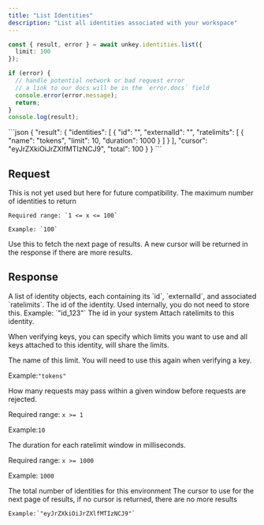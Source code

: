 ```yaml
---
title: "List Identities"
description: "List all identities associated with your workspace"
---
```


<RequestExample>

```ts
const { result, error } = await unkey.identities.list({
  limit: 100
});

if (error) {
  // handle potential network or bad request error
  // a link to our docs will be in the `error.docs` field
  console.error(error.message);
  return;
}
console.log(result);
```

</RequestExample>

<ResponseExample>
```json
{
  "result": {
    "identities": [
      {
        "id": "<string>",
        "externalId": "<string>",
        "ratelimits": [
          {
            "name": "tokens",
            "limit": 10,
            "duration": 1000
          }
        ]
      }
    ],
    "cursor": "eyJrZXkiOiJrZXlfMTIzNCJ9",
    "total": 100
  }
}
```
</ResponseExample>


## Request

<ParamField body="environment" type="string">
    This is not yet used but here for future compatibility.
</ParamField>

<ParamField body="limit" type="int">
    The maximum number of identities to return

    Required range: `1 <= x <= 100`

    Example: `100`
</ParamField>

<ParamField body="cursor" type="string">
    Use this to fetch the next page of results. A new cursor will be returned in the response if there are more results.
</ParamField>


## Response

<ResponseField name="identities" type="object[]" required >
    A list of identity objects, each containing its `id`, `externalId`, and associated `ratelimits`.

  <Expandable title="properties">
<ResponseField name="id" type="string" required>
  The id of the identity. Used internally, you do not need to store this.
  Example: `"id_123"`

</ResponseField>

<ResponseField name="externalId" type="string" required>
  The id in your system

</ResponseField>

<ResponseField name="ratelimits" type="object[]" required>
  Attach ratelimits to this identity.

  When verifying keys, you can specify which limits you want to use and all keys attached to this identity, will share the limits.

  <Expandable title="properties">
  <ResponseField name="name" type="string" required>
  The name of this limit. You will need to use this again when verifying a key.

  Example:`"tokens"`
  </ResponseField>

<ResponseField name="limit" type="int" required>
  How many requests may pass within a given window before requests are rejected.

   Required range: `x >= 1`

   Example:`10`

</ResponseField>

<ResponseField name="duration" type="int" required>
  The duration for each ratelimit window in milliseconds.

  Required range: `x >= 1000`

  Example: `1000`
</ResponseField>
</Expandable>


</ResponseField>
</Expandable>
</ResponseField>
<ResponseField name="total" type="int" required>
The total number of identities for this environment
</ResponseField>

<ResponseField name="cursor" type="string">
    The cursor to use for the next page of results, if no cursor is returned, there are no more results

    Example:`"eyJrZXkiOiJrZXlfMTIzNCJ9"`
</ResponseField>
